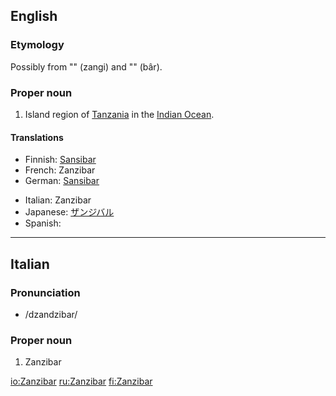 {{wikipedia}}
==English==

===Etymology===
Possibly from {{etyl|fa}} "{{fa-Arab|[[زنگی]]}}" (zangi) and "{{fa-Arab|[[بار]]}}" (bâr).

===Proper noun===
{{en-proper noun}}

# Island region of [[Tanzania]] in the [[Indian Ocean]].

====Translations====
{{trans-top|island region}}
* Finnish: [[Sansibar]]
* French: Zanzibar
* German: [[Sansibar]]
{{trans-mid}}
* Italian: Zanzibar
* Japanese: [[ザンジバル]]
* Spanish: {{t|es|Zanzibar}}
{{trans-bottom}}

----

==Italian==

===Pronunciation===
* /dzandzibar/

===Proper noun===
{{infl|it|proper noun|g=f}}

# Zanzibar

[[io:Zanzibar]]
[[ru:Zanzibar]]
[[fi:Zanzibar]]